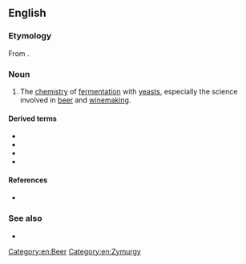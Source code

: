 ==English==

===Etymology===
From {{confix|en|zym|urgy}}.

{{rfp|en}}
{{rfap|en}}

===Noun===
{{en-noun}}

# The [[chemistry]] of [[fermentation]] with [[yeast]]s, especially the science involved in [[beermaking|beer]] and [[winemaking]].

====Derived terms====
* {{l|en|from aardvark to zymurgy}}
* {{l|en|zymurgic}}
* {{l|en|zymurgical}}
* {{l|en|zymurgist}}

====References====
* {{R:Webster 1913}}

===See also===
* {{l|en|zythepsary}}

[[Category:en:Beer]]
[[Category:en:Zymurgy]]